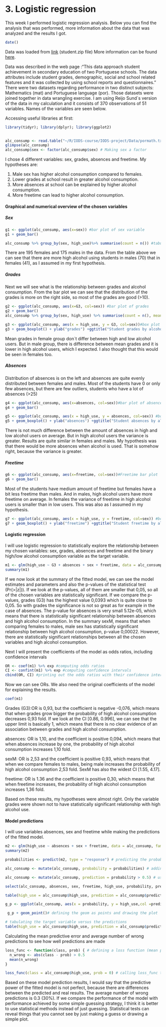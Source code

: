 # 3. Logistic regression

This week I performed logistic regression analysis. Below you can find the analysis that was performed, more information about the data that was analyzed and the results I got.


```r
date()

```

Data was loaded from [link](https://archive.ics.uci.edu/ml/machine-learning-databases/00320/) (student.zip file)
More information can be found [here](https://archive.ics.uci.edu/ml/datasets/Student+Performance).

Data was described in the web page :"This data approach student achievement in secondary education of two Portuguese schools. The data attributes include student grades, demographic, social and school related features and it was collected by using school reports and questionnaires." There were two datasets regarding performance in two distinct subjects: Mathematics (mat) and Portuguese language (por). Those datasets were joined together in data wrangling exercise. I am using Reijo Sund´s version of the data in my calculation and it consists of 370 observations of  51 variables. Names of the variables are seen below.

Accessing useful libraries at first:

```r
library(tidyr); library(dplyr); library(ggplot2)
  
```

```r
alc_consump <- read.table("~/R/IODS-course/IODS-project/Data/pormath.txt", sep = ",", header=TRUE)
glimpse(alc_consump)
alc_consump$sex <- factor(alc_consump$sex) # Making sex a factor

```

I chose 4 different variables: sex, grades, absences and freetime. My hypotheses are: 

1. Male sex has higher alcohol consumption compared to females. 
2. Lower grades at school result in greater alcohol consumption.
3. More absences at school can be explained by higher alcohol consumption.
4. More freetime can lead to higher alcohol consumption.


#### Graphical and numerical overview of the chosen variables

##### Sex

```r
g1 <- ggplot(alc_consump, aes(x=sex)) #bar plot of sex variable
g1 + geom_bar()
```

```r
alc_consump %>% group_by(sex, high_use)%>% summarise(count = n()) #tabular summary of the relationship between sex and high use
```

There are 195 females and 175 males in the data. From the table above we can see that there are more high alcohol using students in males (70) that in females (41), as I assumed in my first hypothesis. 

##### Grades

Next we will see what is the relationship between grades and alcohol consumption. From the bar plot we can see that the distribution of the grades is more on the right side, so most of the grades are good (>10).

```r
g2 <- ggplot(alc_consump, aes(x=G3, col=sex)) #bar plot of grades
g2 + geom_bar()
alc_consump %>% group_by(sex, high_use) %>% summarise(count = n(), mean_grade = mean(G3))
```

```r
g3 <- ggplot(alc_consump, aes(x = high_use, y = G3, col=sex))#box plot of student grades and high use
g3 + geom_boxplot() + ylab("grades") +ggtitle("Student grades by alcohol consumption and sex")
```

Mean grades in female group don´t differ between high and low alcohol users. But in male group, there is difference between mean grades and it is lower in high alcohol users, which I expected. I also thought that this would be seen in females too. 

##### Absences

Distribution of absences is on the left and absences are quite evenly distributed between females and males. Most of the students have 0 or only few absences, but there are few outliers, students who have a lot of absences (>25)

```r
g4 <- ggplot(alc_consump, aes(x=absences, col=sex))#bar plot of absences
g4 + geom_bar()

```

```r
g5 <- ggplot(alc_consump, aes(x = high_use, y = absences, col=sex)) #box plot of high use vs absences
g5 + geom_boxplot() + ylab("absences") +ggtitle("Student absences by alcohol consumption and sex")
```

There is not much difference between the amount of absences in high and low alcohol users on average. But in high alcohol users the variance is greater. Results are quite similar in females and males. My hypothesis was that there would be more absences when alcohol is used. That is somehow right, because the variance is greater. 

##### Freetime

```r
g6 <- ggplot(alc_consump, aes(x=freetime, col=sex))#Freetime bar plot
g6 + geom_bar()
```

Most of the students have medium amount of freetime but females have a bit less freetime than males. And in males, high alcohol users have more freetime on average. In females the variance of freetime in high alcohol users is smaller than in low users. This was also as I assumed in my hypothesis. 


```r
g7 <- ggplot(alc_consump, aes(x = high_use, y = freetime, col=sex)) #box plot of high use vs freetime  
g7 + geom_boxplot() + ylab("freetime") +ggtitle("Student freetime by alcohol consumption and sex")
```

#### Logistic regression

I will use logistic regression to statistically explore the relationship between my chosen variables: sex, grades, absences and freetime  and the binary high/low alcohol consumption variable as the target variable.


```r
m1 <- glm(high_use ~ G3 + absences + sex + freetime, data = alc_consump, family = "binomial")
summary(m1)

```

If we now look at the summary of the fitted model, we can see the model estimates and parameters and also the p-values of the statistical test (Pr(>|z|)). If we look at the p-values, all of them are smaller that 0,05, so all of the chosen variables are statistically significant. If we compare the p-values, grades (G3) has the highest value 0,0393 which is quite close to 0,05. So with grades the significance is not so great as for example in the case of absences. The p-value for absences is very small 5.12e-05, which means that there is statistically significant relationship between absences and high alcohol consumption. In the summary sexM, means that when comparing females to males, male sex has statistically significant relationship between high alcohol consumption, p-value 0,00022. However, there are statistically significant relationships between all the chosen variables and high alcohol consumption.  

Next I will present the coefficients of the model as odds ratios, including confidence intervals 

```r
OR <- coef(m1) %>% exp #computing odds ratios
CI <- confint(m1) %>% exp #computing confidence intervals
cbind(OR, CI) #printing out the odds ratios with their confidence intervals

```

Now we can see ORs. We also need the original coefficients of the model for explaining the results. 

```r
coef(m1)
```
Grades (G3):OR is 0,93, but the coefficient is negative -0,076, which means that when grades grow bigger the probability of high alcohol consumption decreases 0,93 fold. If we look at the CI [0.86, 0.996], we can see that the upper limit is basically 1, which means that there is no clear evidence of an association between grades and high alcohol consumption. 

absences: OR is 1,10, and the coefficient is positive 0,094, which means that when absences increase by one, the probability of high alcohol consumption increases 1,10 fold.

sexM: OR is 2,53 and the coefficient is positive 0,93, which means that when we compare females to males, being male increases the probability of high alcohol consumption 2,53 fold. SexM has also the widest CI [1.55, 4.17].

freetime: OR is 1.36 and the coefficient is positive 0,30, which means that when freetime increases, the probability of high alcohol consumption increases 1,36 fold.

Based on these results, my hypotheses were almost right. Only the variable grades were shown not to have statistically significant relationship with high alcohol use. 


#### Model predictions

I will use variables absences, sex and freetime while making the predictions of the fitted model. 

```r
m2 <- glm(high_use ~ absences + sex + freetime, data = alc_consump, family = "binomial")#creating new model m2 with 3 variables
summary(m2)
```


```r
probabilities <- predict(m2, type = "response") # predicting the probability of high_use, with new model m2

alc_consump <- mutate(alc_consump, probability = probabilities) # adding the predicted probabilities to 'alc_consump'

alc_consump <- mutate(alc_consump, prediction = probability > 0.5) # using the probabilities to make a prediction of high_use

select(alc_consump, absences, sex, freetime, high_use, probability, prediction) %>% tail(10)# checking the last ten original classes, predicted probabilities, and class predictions

table(high_use = alc_consump$high_use, prediction = alc_consump$prediction) # tabulating the target variable versus the predictions

```

```r
g_p <- ggplot(alc_consump, aes(x = probability, y = high_use,col =prediction )) # initializing a plot of 'high_use' versus 'probability' in 'alc_consump'

 g_p + geom_point()# defining the geom as points and drawing the plot


```

```r
# tabulating the target variable versus the predictions
table(high_use = alc_consump$high_use, prediction = alc_consump$prediction) %>% prop.table() %>% addmargins()

```

Calculating the mean predictive error and average number of wrong predictions to see how well predictions are made

```r

loss_func <- function(class, prob) { # defining a loss function (mean prediction error)
  n_wrong <- abs(class - prob) > 0.5
  mean(n_wrong)
}

loss_func(class = alc_consump$high_use, prob = 0) # calling loss_func to compute the average number of wrong predictions in the data
```

Based on these model prediction results, I would say that the predictive power of the fitted model is not perfect, because there are differences between the predicted and real results. The average number of wrong predictions is 0.3 (30%). If we compare the performance of the model with performance achieved by some simple guessing strategy, I think it is better to use statistical methods instead of just guessing. Statistical tests can reveal things that you cannot see by just making a guess or drawing a simple plot. 

